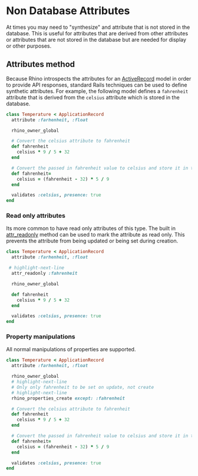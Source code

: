 # Non Database Attributes

At times you may need to "synthesize" and attribute that is not stored in the database. This is useful for attributes that are derived from other attributes or attributes that are not stored in the database but are needed for display or other purposes.

## Attributes method

Because Rhino introspects the attributes for an [ActiveRecord](https://guides.rubyonrails.org/active_record_basics.html) model in order to provide API responses, standard Rails techniques can be used to define synthetic attributes. For example, the following model defines a `fahrenheit` attribute that is derived from the `celsius` attribute which is stored in the database.

```ruby
class Temperature < ApplicationRecord
  attribute :farhenheit, :float

  rhino_owner_global

  # Convert the celsius attribute to fahrenheit
  def fahrenheit
    celsius * 9 / 5 + 32
  end

  # Convert the passed in fahrenheit value to celsius and store it in the celsius attribute
  def fahrenheit=
    celsius = (fahrenheit - 32) * 5 / 9
  end

  validates :celsius, presence: true
end
```

### Read only attributes

Its more common to have read only attributes of this type. The built in [attr_readonly](https://api.rubyonrails.org/classes/ActiveRecord/ReadonlyAttributes/ClassMethods.html#method-i-attr_readonly) method can be used to mark the attribute as read only. This prevents the attribute from being updated or being set during creation.

```ruby
class Temperature < ApplicationRecord
  attribute :farhenheit, :float

 # highlight-next-line
  attr_readonly :fahrenheit

  rhino_owner_global

  def fahrenheit
    celsius * 9 / 5 + 32
  end

  validates :celsius, presence: true
end
```

### Property manipulations

All normal manipulations of properties are supported.

```ruby
class Temperature < ApplicationRecord
  attribute :farhenheit, :float

  rhino_owner_global
  # highlight-next-line
  # Only only fahrenheit to be set on update, not create
  # highlight-next-line
  rhino_properties_create except: :fahrenheit

  # Convert the celsius attribute to fahrenheit
  def fahrenheit
    celsius * 9 / 5 + 32
  end

  # Convert the passed in fahrenheit value to celsius and store it in the celsius attribute
  def fahrenheit=
    celsius = (fahrenheit - 32) * 5 / 9
  end

  validates :celsius, presence: true
end
```
